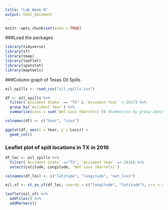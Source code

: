 ```yaml
---
title: "Lab Week 8"
output: html_document
---
```


```r
knitr::opts_chunk$set(echo = TRUE)
```

###Load the packages
```r
library(tidyverse)
library(sf)
library(tmap)
library(leaflet)
library(spatstat)
library(maptools)

```

###Column graph of Texas Oil Spills
```r
oil_spills <- read_csv("oil_spills.csv")

df <- oil_spills %>% 
  filter(`Accident State` == "TX" & `Accident Year` < 2017) %>% 
  group_by(`Accident Year`) %>% 
  summarise(Loss = sum(`Net Loss (Barrels)`)) #Summarise by group above

colnames(df) <- c("Year", "Loss")

ggplot(df, aes(x = Year, y = Loss)) +
  geom_col()

```

### Leaflet plot of spill locations in TX in 2016
```r
df_loc <- oil_spills %>% 
  filter(`Accident State` =="TX", `Accident Year` == 2016) %>% 
  select(Latitude, Longitude, `Net Loss (Barrels)`)

colnames(df_loc) <- c("latitude", "longitude", "net_loss")

oil_sf <- st_as_sf(df_loc, coords = c("longitude", "latitude"), crs = 4326)

leaflet(oil_sf) %>% 
  addTiles() %>% 
  addMarkers()
```

